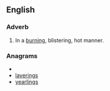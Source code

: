 ==English==

===Adverb===
{{en-adv}}

# In a [[burning]], blistering, hot manner.

===Anagrams===
* {{alphagram|aegilnrsy}}
* [[layerings#English|layerings]]
* [[yearlings#English|yearlings]]